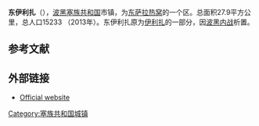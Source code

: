 {{Infobox settlement
| name                    = 东伊利扎
| native_name             = {{lang|sr|Источна Илиџа}}<br>Istočna Ilidža
| settlement_type         = 市镇
| image_skyline           = 
| imagesize               = 
| image_caption           = 
| image_flag              = 
| flag_size               = 
| image_shield            = 
| shield_size             = 
| pushpin_map             = Bosnia
| pushpin_label_position  = 
| pushpin_map_caption     = 在波黑的位置
| latd  =44 |latm  =15  |lats  = |latNS  = N 
| longd =18   |longm =41 |longs = |longEW = E 
| coordinates_type        = region:ES_type:city
| coordinates_display     = inline,title
| image_map               = Istočna Ilidža municipality.svg
| map_caption             = 在波黑的位置
| subdivision_type        = 国家
| subdivision_name        = 波黑
| subdivision_type1       = [[波斯尼亚和黑塞哥维那政区|政治实体]]
| subdivision_name1       = [[塞族共和国|塞族共和国]]
| area_total_km2          = 27.9
| elevation_m             = 
| population_total        = 15233
| population_as_of        = 2013年
| population_density_km2  = auto
| timezone1               = [[欧洲中部时间|CET]]
| utc_offset1             = +1
| timezone1_DST           = [[欧洲中部夏令时间|CEST]]
| utc_offset1_DST         = +2
| postal_code_type        = 邮编
| postal_code             = 
| footnotes               = 
}}
'''东伊利扎'''（{{lang-sr|Источна Илиџа}}），[[波黑|波黑]][[塞族共和国|塞族共和国]]市镇，为[[东萨拉热窝|东萨拉热窝]]的一个区。总面积27.9平方公里，总人口15233 （2013年）。东伊利扎原为[[伊利扎|伊利扎]]的一部分，因[[波黑内战|波黑内战]]析置。

==参考文献==
{{reflist}}

== 外部链接 ==
*[https://web.archive.org/web/20081208080139/http://www.istocnailidza.net/index.php Official website]

[[Category:塞族共和国城镇|Category:塞族共和国城镇]]